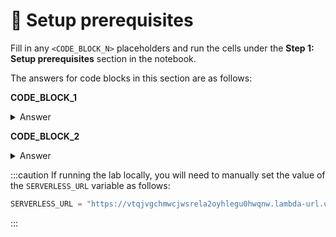# 👐 Setup prerequisites

Fill in any `<CODE_BLOCK_N>` placeholders and run the cells under the **Step 1: Setup prerequisites** section in the notebook.

The answers for code blocks in this section are as follows:

**CODE_BLOCK_1**

<details>
<summary>Answer</summary>
<div>

```python
mongodb_client[DB_NAME]
```

</div>
</details>

**CODE_BLOCK_2**

<details>
<summary>Answer</summary>
<div>

```python
db[COLLECTION_NAME]
```

</div>
</details>

:::caution
If running the lab locally, you will need to manually set the value of the `SERVERLESS_URL` variable as follows:

```python
SERVERLESS_URL = "https://vtqjvgchmwcjwsrela2oyhlegu0hwqnw.lambda-url.us-west-2.on.aws/"
```
:::
